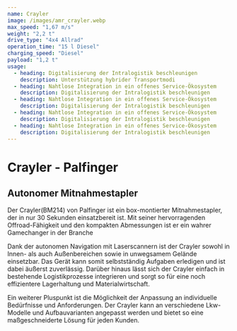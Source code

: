 ```yaml
---
name: Crayler
image: /images/amr_crayler.webp
max_speed: "1,67 m/s"
weight: "2,2 t"
drive_type: "4x4 Allrad"
operation_time: "15 l Diesel"
charging_speed: "Diesel"
payload: "1,2 t"
usage:
  - heading: Digitalisierung der Intralogistik beschleunigen
    description: Unterstützung hybrider Transportmodi
  - heading: Nahtlose Integration in ein offenes Service-Ökosystem
    description: Digitalisierung der Intralogistik beschleunigen
  - heading: Nahtlose Integration in ein offenes Service-Ökosystem
    description: Digitalisierung der Intralogistik beschleunigen
  - heading: Nahtlose Integration in ein offenes Service-Ökosystem
    description: Digitalisierung der Intralogistik beschleunigen
  - heading: Nahtlose Integration in ein offenes Service-Ökosystem
    description: Digitalisierung der Intralogistik beschleunigen
---
```

# Crayler - Palfinger

## Autonomer Mitnahmestapler

Der Crayler(BM214) von Palfinger ist ein box-montierter Mitnahmestapler, der in nur 30 Sekunden einsatzbereit ist. Mit seiner hervorragenden Offroad-Fähigkeit und den kompakten Abmessungen ist er ein wahrer Gamechanger in der Branche

Dank der autonomen Navigation mit Laserscannern ist der Crayler sowohl in Innen- als auch Außenbereichen sowie in unwegsamem Gelände einsetzbar. Das Gerät kann somit selbstständig Aufgaben erledigen und ist dabei äußerst zuverlässig. Darüber hinaus lässt sich der Crayler einfach in bestehende Logistikprozesse integrieren und sorgt so für eine noch effizientere Lagerhaltung und Materialwirtschaft.

Ein weiterer Pluspunkt ist die Möglichkeit der Anpassung an individuelle Bedürfnisse und Anforderungen. Der Crayler kann an verschiedene Lkw-Modelle und Aufbauvarianten angepasst werden und bietet so eine maßgeschneiderte Lösung für jeden Kunden.